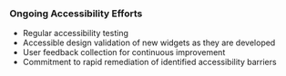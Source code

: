 ### Ongoing Accessibility Efforts

- Regular accessibility testing
- Accessible design validation of new widgets as they are developed
- User feedback collection for continuous improvement
- Commitment to rapid remediation of identified accessibility barriers
